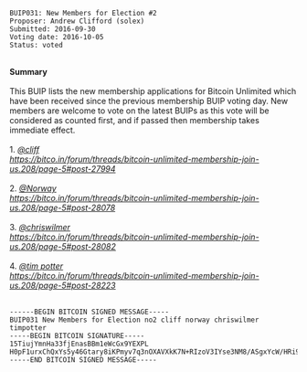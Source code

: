 <pre>
BUIP031: New Members for Election #2
Proposer: Andrew Clifford (solex)
Submitted: 2016-09-30
Voting date: 2016-10-05
Status: voted
</pre>
<br />
'''Summary'''<br />
<br />
This BUIP lists the new membership applications for Bitcoin Unlimited which have been received since the previous membership BUIP voting day. New members are welcome to vote on the latest BUIPs as this vote will be considered as counted first, and if passed then membership takes immediate effect.<br />
<br />
1. [https://bitco.in/forum/members/419/ ''@cliff'']<br />
''https://bitco.in/forum/threads/bitcoin-unlimited-membership-join-us.208/page-5#post-27994''<br />
<br />
2. [https://bitco.in/forum/members/206/ ''@Norway'']<br />
''https://bitco.in/forum/threads/bitcoin-unlimited-membership-join-us.208/page-5#post-28078''<br />
<br />
3. [https://bitco.in/forum/members/170/ ''@chriswilmer'']<br />
''https://bitco.in/forum/threads/bitcoin-unlimited-membership-join-us.208/page-5#post-28082''<br />
<br />
4. [https://bitco.in/forum/members/1615/ ''@tim potter'']<br />
''https://bitco.in/forum/threads/bitcoin-unlimited-membership-join-us.208/page-5#post-28223''<br />
<br />
<pre>
------BEGIN BITCOIN SIGNED MESSAGE-----
BUIP031 New Members for Election no2 cliff norway chriswilmer timpotter
-----BEGIN BITCOIN SIGNATURE-----
15TiujYmnHa33fjEnasBBm1eWcGx9YEXPL
H0pF1urxChQxYs5y46Gtary8iKPmyv7q3nOXAVXkK7N+RIzoV3IYse3NM8/ASgxYcW/HRi9qgpKbN5+E+FQCjgw=
-----END BITCOIN SIGNED MESSAGE-----
</pre>
